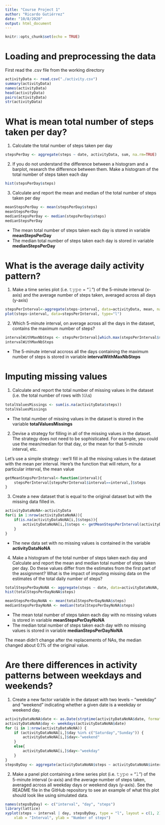 ---
title: "Course Project 1"
author: "Ricardo Gutiérrez"
date: "10/8/2020"
output: html_document
---

```{r setup, include=FALSE}
knitr::opts_chunk$set(echo = TRUE)
```

# Loading and preprocessing the data
First read the .csv file from the working directory

```{r cars}
activityData <- read.csv("./activity.csv")
summary(activityData)
names(activityData)
head(activityData)
pairs(activityData)
str(activityData)
```

# What is mean total number of steps taken per day?
1. Calculate the total number of steps taken per day

```{r}
stepsPerDay <- aggregate(steps ~ date, activityData, sum, na.rm=TRUE)
```

2. If you do not understand the difference between a histogram and a barplot, research the difference between them. Make a histogram of the total number of steps taken each day

```{r}
hist(stepsPerDay$steps)
```

3. Calculate and report the mean and median of the total number of steps taken per day

```{r}
meanStepsPerDay <- mean(stepsPerDay$steps)
meanStepsPerDay
medianStepsPerDay <- median(stepsPerDay$steps)
medianStepsPerDay
```

* The mean total number of steps taken each day is stored in variable **meanStepsPerDay**
* The median total number of steps taken each day is stored in variable **medianStepsPerDay**

# What is the average daily activity pattern?
1. Make a time series plot (i.e. 𝚝𝚢𝚙𝚎 = “𝚕”) of the 5-minute interval (x-axis) and the average number of steps taken, averaged across all days (y-axis)

```{r}
stepsPerInterval<-aggregate(steps~interval, data=activityData, mean, na.rm=TRUE)
plot(steps~interval, data=stepsPerInterval, type="l")
```

2. Which 5-minute interval, on average across all the days in the dataset, contains the maximum number of steps?

```{r}
intervalWithMaxNbSteps <- stepsPerInterval[which.max(stepsPerInterval$steps),]$interval
intervalWithMaxNbSteps
```

* The 5-minute interval accross all the days containing the maximum number of steps is stored in variable **intervalWithMaxNbSteps**

# Imputing missing values
1. Calculate and report the total number of missing values in the dataset (i.e. the total number of rows with 𝙽𝙰s)

```{r}
totalValuesMissings <- sum(is.na(activityData$steps))
totalValuesMissings
```

* The total number of missing values in the dataset is stored in the variable **totalValuesMissings**

2. Devise a strategy for filling in all of the missing values in the dataset. The strategy does not need to be sophisticated. For example, you could use the mean/median for that day, or the mean for that 5-minute interval, etc.

Let’s use a simple strategy : we’ll fill in all the missing values in the dataset with the mean per interval. Here’s the function that will return, for a particular interval, the mean value

```{r}
getMeanStepsPerInterval<-function(interval){
    stepsPerInterval[stepsPerInterval$interval==interval,]$steps
}
```

3. Create a new dataset that is equal to the original dataset but with the missing data filled in.

```{r}
activityDataNoNA<-activityData
for(i in 1:nrow(activityDataNoNA)){
    if(is.na(activityDataNoNA[i,]$steps)){
        activityDataNoNA[i,]$steps <- getMeanStepsPerInterval(activityDataNoNA[i,]$interval)
    }
}
```
* The new data set with no missing values is contained in the variable **activityDataNoNA**

4. Make a histogram of the total number of steps taken each day and Calculate and report the mean and median total number of steps taken per day. Do these values differ from the estimates from the first part of the assignment? What is the impact of imputing missing data on the estimates of the total daily number of steps?

```{r}
totalStepsPerDayNoNA <- aggregate(steps ~ date, data=activityDataNoNA, sum)
hist(totalStepsPerDayNoNA$steps)
```

```{r}
meanStepsPerDayNoNA <- mean(totalStepsPerDayNoNA$steps)
medianStepsPerDayNoNA <- median(totalStepsPerDayNoNA$steps)
```

* The mean total number of steps taken each day with no missing values is stored in variable **meanStepsPerDayNoNA**
* The median total number of steps taken each day with no missing values is stored in variable **medianStepsPerDayNoNA**

The mean didn’t change after the replacements of NAs, the median changed about 0.1% of the original value.

# Are there differences in activity patterns between weekdays and weekends?
1. Create a new factor variable in the dataset with two levels – “weekday” and “weekend” indicating whether a given date is a weekday or weekend day.

```{r}
activityDataNoNA$date <- as.Date(strptime(activityDataNoNA$date, format="%Y-%m-%d"))
activityDataNoNA$day <- weekdays(activityDataNoNA$date)
for (i in 1:nrow(activityDataNoNA)) {
    if (activityDataNoNA[i,]$day %in% c("Saturday","Sunday")) {
        activityDataNoNA[i,]$day<-"weekend"
    }
    else{
        activityDataNoNA[i,]$day<-"weekday"
    }
}
stepsByDay <- aggregate(activityDataNoNA$steps ~ activityDataNoNA$interval + activityDataNoNA$day, activityDataNoNA, mean)
```

2. Make a panel plot containing a time series plot (i.e. 𝚝𝚢𝚙𝚎 = “𝚕”) of the 5-minute interval (x-axis) and the average number of steps taken, averaged across all weekday days or weekend days (y-axis). See the README file in the GitHub repository to see an example of what this plot should look like using simulated data.

```{r}
names(stepsByDay) <- c("interval", "day", "steps")
library(lattice)
xyplot(steps ~ interval | day, stepsByDay, type = "l", layout = c(1, 2), 
    xlab = "Interval", ylab = "Number of steps")
```













